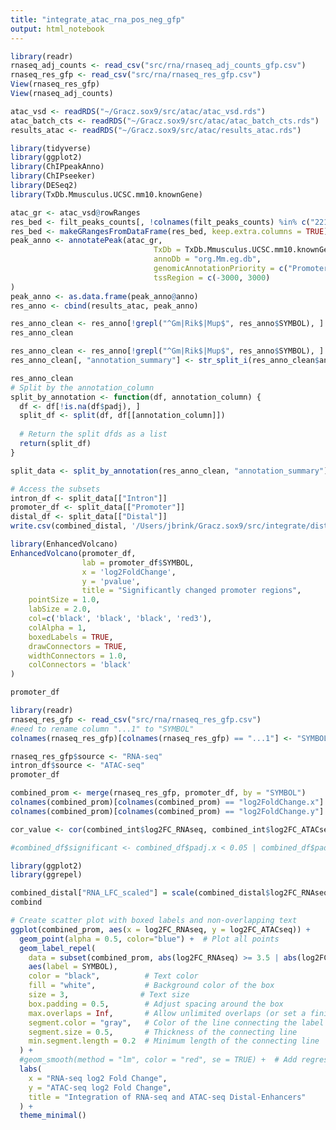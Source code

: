 ```yaml
---
title: "integrate_atac_rna_pos_neg_gfp"
output: html_notebook
---
```


```r
library(readr)
rnaseq_adj_counts <- read_csv("src/rna/rnaseq_adj_counts_gfp.csv")
rnaseq_res_gfp <- read_csv("src/rna/rnaseq_res_gfp.csv")
View(rnaseq_res_gfp)
View(rnaseq_adj_counts)

atac_vsd <- readRDS("~/Gracz.sox9/src/atac/atac_vsd.rds")
atac_batch_cts <- readRDS("~/Gracz.sox9/src/atac/atac_batch_cts.rds")
results_atac <- readRDS("~/Gracz.sox9/src/atac/results_atac.rds")
```

```r
library(tidyverse)
library(ggplot2)
library(ChIPpeakAnno)
library(ChIPseeker)
library(DESeq2)
library(TxDb.Mmusculus.UCSC.mm10.knownGene)
```

```r
atac_gr <- atac_vsd@rowRanges
res_bed <- filt_peaks_counts[, !colnames(filt_peaks_counts) %in% c("2214N", "2214P", "2319N", "2319P", "2341N", "2341P")]
res_bed <- makeGRangesFromDataFrame(res_bed, keep.extra.columns = TRUE)
peak_anno <- annotatePeak(atac_gr, 
                                TxDb = TxDb.Mmusculus.UCSC.mm10.knownGene, 
                                annoDb = "org.Mm.eg.db",
                                genomicAnnotationPriority = c("Promoter", "5UTR", "3UTR", "Exon", "Intron", "Downstream", "Intergenic"),
                                tssRegion = c(-3000, 3000)
)
peak_anno <- as.data.frame(peak_anno@anno)
res_anno <- cbind(results_atac, peak_anno)

res_anno_clean <- res_anno[!grepl("^Gm|Rik$|Mup$", res_anno$SYMBOL), ]
res_anno_clean
```


```r
res_anno_clean <- res_anno[!grepl("^Gm|Rik$|Mup$", res_anno$SYMBOL), ]
res_anno_clean[, "annotation_summary"] <- str_split_i(res_anno_clean$annotation, " ", 1)
```


```r
res_anno_clean
# Split by the annotation_column
split_by_annotation <- function(df, annotation_column) {
  df <- df[!is.na(df$padj), ]
  split_df <- split(df, df[[annotation_column]])
  
  # Return the split dfds as a list
  return(split_df)
}
```


```r
split_data <- split_by_annotation(res_anno_clean, "annotation_summary")

# Access the subsets
intron_df <- split_data[["Intron"]]
promoter_df <- split_data[["Promoter"]]
distal_df <- split_data[["Distal"]]
write.csv(combined_distal, '/Users/jbrink/Gracz.sox9/src/integrate/distal_rna_gfpRes_df.csv')
```

```r
library(EnhancedVolcano)
EnhancedVolcano(promoter_df,
                lab = promoter_df$SYMBOL,
                x = 'log2FoldChange',
                y = 'pvalue',
                title = "Significantly changed promoter regions",
    pointSize = 1.0,
    labSize = 2.0,
    col=c('black', 'black', 'black', 'red3'),
    colAlpha = 1,
    boxedLabels = TRUE,
    drawConnectors = TRUE,
    widthConnectors = 1.0,
    colConnectors = 'black'
)

promoter_df

```

```r
library(readr)
rnaseq_res_gfp <- read_csv("src/rna/rnaseq_res_gfp.csv")
#need to rename column "...1" to "SYMBOL"
colnames(rnaseq_res_gfp)[colnames(rnaseq_res_gfp) == "...1"] <- "SYMBOL"

rnaseq_res_gfp$source <- "RNA-seq"
intron_df$source <- "ATAC-seq"
promoter_df

combined_prom <- merge(rnaseq_res_gfp, promoter_df, by = "SYMBOL")
colnames(combined_prom)[colnames(combined_prom) == "log2FoldChange.x"] <- "log2FC_RNAseq"
colnames(combined_prom)[colnames(combined_prom) == "log2FoldChange.y"] <- "log2FC_ATACseq"

cor_value <- cor(combined_int$log2FC_RNAseq, combined_int$log2FC_ATACseq, use = "complete.obs")

#combined_df$significant <- combined_df$padj.x < 0.05 | combined_df$padj.y < 0.05 
```

```r
library(ggplot2)
library(ggrepel)

combined_distal["RNA_LFC_scaled"] = scale(combined_distal$log2FC_RNAseq)
combind

# Create scatter plot with boxed labels and non-overlapping text
ggplot(combined_prom, aes(x = log2FC_RNAseq, y = log2FC_ATACseq)) +
  geom_point(alpha = 0.5, color="blue") +  # Plot all points
  geom_label_repel(
    data = subset(combined_prom, abs(log2FC_RNAseq) >= 3.5 | abs(log2FC_ATACseq) >= 3.5),  # Label only points meeting the condition
    aes(label = SYMBOL), 
    color = "black",          # Text color
    fill = "white",           # Background color of the box
    size = 3,                # Text size
    box.padding = 0.5,        # Adjust spacing around the box
    max.overlaps = Inf,       # Allow unlimited overlaps (or set a finite number)
    segment.color = "gray",   # Color of the line connecting the label to the point
    segment.size = 0.5,       # Thickness of the connecting line
    min.segment.length = 0.2  # Minimum length of the connecting line
  ) +
  #geom_smooth(method = "lm", color = "red", se = TRUE) +  # Add regression line
  labs(
    x = "RNA-seq log2 Fold Change",
    y = "ATAC-seq log2 Fold Change",
    title = "Integration of RNA-seq and ATAC-seq Distal-Enhancers"
  ) +
  theme_minimal()


```

